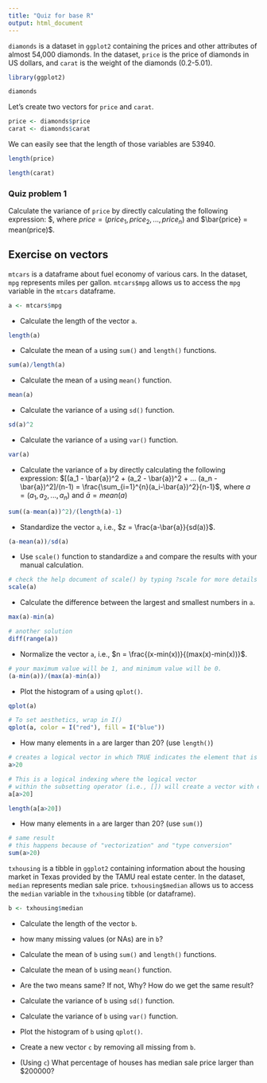 ```yaml
---
title: "Quiz for base R"
output: html_document
---
```


`diamonds` is a dataset in `ggplot2` containing the prices and other attributes of almost 54,000 diamonds. In the dataset, `price` is the price of diamonds in US dollars, and `carat` is the weight of the diamonds (0.2-5.01). 

```r
library(ggplot2)
```


```r
diamonds
```

Let's create two vectors for `price` and `carat`. 
```r
price <- diamonds$price
carat <- diamonds$carat
```

We can easily see that the length of those variables are 53940. 
```r
length(price)
```
```r
length(carat)
```


### Quiz problem 1

Calculate the variance of `price` by directly calculating the following expression:  \frac{\sum_{i=1}^{n}(price_i-\bar{price})^2}{n-1}$, where $price = (price_1, price_2, ... , price_n)$ and $\bar{price} = mean(price)$. 




## Exercise on vectors

`mtcars` is a dataframe about fuel economy of various cars. In the dataset, `mpg` represents miles per gallon. `mtcars$mpg` allows us to access the `mpg` variable in the `mtcars` dataframe. 

```r
a <- mtcars$mpg
```

* Calculate the length of the vector `a`.

```r
length(a)
```

* Calculate the mean of `a` using `sum()` and `length()` functions. 

```r
sum(a)/length(a)
```

* Calculate the mean of `a` using `mean()` function. 

```r
mean(a)
```


* Calculate the variance of `a` using `sd()` function. 

```r
sd(a)^2
```


* Calculate the variance of `a` using `var()` function. 

```r
var(a)
```


* Calculate the variance of `a` by directly calculating the following expression: $[(a_1 - \bar{a})^2 + (a_2 - \bar{a})^2 + ... (a_n - \bar{a})^2]/(n-1) = \frac{\sum_{i=1}^{n}(a_i-\bar{a})^2}{n-1}$, where $a = (a_1, a_2, ... , a_n)$ and $\bar{a} = mean(a)$

```r
sum((a-mean(a))^2)/(length(a)-1)
```


* Standardize the vector `a`, i.e., $z = \frac{a-\bar{a}}{sd(a)}$. 

```r
(a-mean(a))/sd(a)
```


* Use `scale()` function to standardize `a` and compare the results with your manual calculation.

```r
# check the help document of scale() by typing ?scale for more details
scale(a)
```


* Calculate the difference between the largest and smallest numbers in `a`.

```r
max(a)-min(a)
```

```r
# another solution
diff(range(a))
```


* Normalize the vector `a`, i.e., $n = \frac{(x-min(x))}{(max(x)-min(x))}$. 

```r
# your maximum value will be 1, and minimum value will be 0. 
(a-min(a))/(max(a)-min(a))
```


* Plot the histogram of `a` using `qplot()`. 

```r
qplot(a)
```

```r
# To set aesthetics, wrap in I()
qplot(a, color = I("red"), fill = I("blue"))
```


* How many elements in `a` are larger than 20? (use `length()`)

```r
# creates a logical vector in which TRUE indicates the element that is larger than 20
a>20
```
```r
# This is a logical indexing where the logical vector 
# within the subsetting operator (i.e., []) will create a vector with elements larger than 20. 
a[a>20]
```

```r
length(a[a>20])
```


* How many elements in `a` are larger than 20? (use `sum()`)

```r
# same result
# this happens because of "vectorization" and "type conversion"
sum(a>20)
```


`txhousing` is a tibble in `ggplot2` containing information about the housing market in Texas provided by the TAMU real estate center. In the dataset, `median` represents median sale price. `txhousing$median` allows us to access the `median` variable in the `txhousing` tibble (or dataframe). 

```r
b <- txhousing$median
```

* Calculate the length of the vector `b`.

* how many missing values (or NAs) are in `b`? 

* Calculate the mean of `b` using `sum()` and `length()` functions. 

* Calculate the mean of `b` using `mean()` function. 

* Are the two means same? If not, Why? How do we get the same result? 

* Calculate the variance of `b` using `sd()` function. 

* Calculate the variance of `b` using `var()` function. 

* Plot the histogram of `b` using `qplot()`. 

* Create a new vector `c` by removing all missing from `b`. 

* (Using `c`) What percentage of houses has median sale price larger than $200000? 

